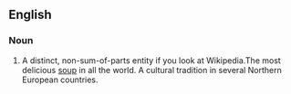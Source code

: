 {{wikipedia}}
==English==
===Noun===
{{en-noun|-}}
#A distinct, non-sum-of-parts entity if you look at Wikipedia.The most delicious [[soup]] in all the world. A cultural tradition in several Northern European countries.